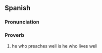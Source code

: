 ==Spanish==

===Pronunciation===
{{es-pr|+<audio:LL-Q1321 (spa)-Rodrigo5260-bien predica quien bien vive.wav;Audio (Peru)>}}

===Proverb===
{{head|es|proverb}}

# he who preaches well is he who lives well